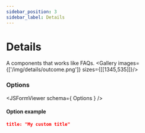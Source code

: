 ```yaml
---
sidebar_position: 3
sidebar_label: Details
---
```



# Details

A components that works like FAQs.
<Gallery images={['/img/details/outcome.png']} sizes={[[1345,535]]}/>

### Options
<JSFormViewer schema={ Options } />

#### Option example
```json
title: "My custom title"
```